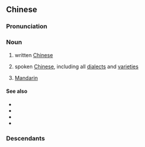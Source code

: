 ==Chinese==
{{zh-forms}}
{{zh-wp}}

===Pronunciation===
{{zh-pron
|m=zhōngwén
|ma=zh-zhōngwén.ogg
|c=zung1 man4-2,zung1 man4
|h=pfs=Chûng-vùn
|md=Dṳ̆ng-ùng
|mn=Tiong-bûn
|mn-t=dong1 bhung5
|w=1tson ven
|cat=n
}}

===Noun===
{{zh-noun}}

# written [[Chinese]]
#: {{zh-x|以 中文 書寫 的 文章|an article written in '''Chinese'''}}
# spoken [[Chinese]], including all [[dialect]]s and [[variety|varietie]]s
#: {{zh-x|中文 授課|to teach in '''Chinese'''}}
#: {{zh-x|你 說 中文 嗎？|Do you speak '''Chinese'''?}}
# {{lb|zh|proscribed}} [[Mandarin]]

====See also====
* {{zh-l|國語}}
* {{zh-l|漢語}}
* {{zh-l|普通話}}
* {{zh-l|廣東話}}

===Descendants===
{{CJKV|中文|ちゅうぶん|중문|Trung văn}}

{{zh-cat|Beginning|Languages}}